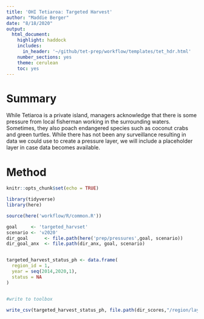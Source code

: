 ```yaml
---
title: 'OHI Tetiaroa: Targeted Harvest'
author: "Maddie Berger"
date: "8/18/2020"
output:
  html_document:
    highlight: haddock
    includes:
      in_header: '~/github/tet-prep/workflow/templates/tet_hdr.html' 
    number_sections: yes
    theme: cerulean
    toc: yes
---
```


# Summary

While Tetiaroa is a private island, managers acknowledge that there is some pressure from local fisherman working in the surrounding waters. Sometimes, they also poach endangered species such as coconut crabs and green turtles. While there has not been any surveillance resulting in data we could use to create a pressure layer, we will include a placeholder layer in case data becomes available. 

# Method
```r
knitr::opts_chunk$set(echo = TRUE)

library(tidyverse)
library(here)

source(here('workflow/R/common.R'))

goal     <- 'targeted_harvset'
scenario <- 'v2020'
dir_goal      <- file.path(here('prep/pressures',goal, scenario))
dir_goal_anx  <- file.path(dir_anx, goal, scenario)


targeted_harvest_status_ph <- data.frame(
  region_id = 1,
  year = seq(2014,2020,1),
  status = NA
)


#write to toolbox

write_csv(targeted_harvest_status_ph, file.path(dir_scores,"/region/layers/targeted_harvest_status_ph.csv"))

```

